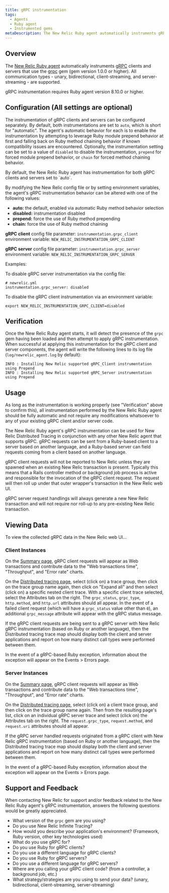 ```yaml
---
title: gRPC instrumentation
tags:
  - Agents
  - Ruby agent
  - Instrumented gems
metaDescription: The New Relic Ruby agent automatically instruments gRPC clients and servers.
---
```


## Overview

The [New Relic Ruby agent](/docs/agents/ruby-agent/getting-started/new-relic-ruby) automatically instruments [gRPC](https://grpc.io/) clients and servers that use the [grpc](https://rubygems.org/gems/grpc) gem (gem version 1.0.0 or higher). All communication types - unary, bidirectional, client-streaming, and server-streaming - are supported.

<Callout variant="important">
  gRPC instrumentation requires Ruby agent version 8.10.0 or higher.
</Callout>


## Configuration (All settings are optional)

The instrumentation of gRPC clients and servers can be configured separately. By default, both instrumentations are set to `auto`, which is short for "automatic". The agent's automatic behavior for each is to enable the instrumentation by attempting to leverage Ruby module prepend behavior at first and falling back on Ruby method chaining behavior if known compatibility issues are encountered. Optionally, the instrumentation setting can be set to a value of `disabled` to disable the instrumentation, `prepend` for forced module prepend behavior, or `chain` for forced method chaining behavior.

<Callout variant="tip">
  By default, the New Relic Ruby agent has instrumentation for both gRPC clients and servers set to `auto`.

  By modifying the New Relic config file or by setting environment variables, the agent's gRPC instrumentation behavior can be altered with one of the following values:

  - **auto:** the default, enabled via automatic Ruby method behavior selection
  - **disabled:** instrumentation disabled
  - **prepend:** force the use of Ruby method prepending
  - **chain:** force the use of Ruby method chaining

  **gRPC client**
  config file parameter: `instrumentation.grpc_client`
  environment variable: `NEW_RELIC_INSTRUMENTATION_GRPC_CLIENT`

  **gRPC server**
  config file parameter: `instrumentation.grpc_server`
  environment variable: `NEW_RELIC_INSTRUMENTATION_GRPC_SERVER`

  Examples:

  To disable gRPC server instrumentation via the config file:

  ```
  # newrelic.yml
  instrumentation.grpc_server: disabled
  ```

  To disable the gRPC client instrumentation via an environment variable:

  ```
  export NEW_RELIC_INSTRUMENTATION_GRPC_CLIENT=disabled
  ```
</Callout>


## Verification

Once the New Relic Ruby agent starts, it will detect the presence of the `grpc` gem having been loaded and then attempt to apply gRPC instrumentation. When successful at applying this instrumentation for the gRPC client and server components, the agent will write the following lines to its log file (`log/newrelic_agent.log` by default):

```
INFO : Installing New Relic supported gRPC_Client instrumentation using Prepend
INFO : Installing New Relic supported gRPC_Server instrumentation using Prepend
```


## Usage

As long as the instrumentation is working properly (see "Verification" above to confirm this), all instrumentation performed by the New Relic Ruby agent should be fully automatic and not require any modifications whatsoever to any of your existing gRPC client and/or server code.

The New Relic Ruby agent's gRPC instrumentation can be used for New Relic Distributed Tracing in conjunction with any other New Relic agent that supports gRPC. gRPC requests can be sent from a Ruby-based client to a server based on another language, and a Ruby-based server can field requests coming from a client based on another language.

<Callout variant="important">
  gRPC client requests will not be reported to New Relic unless they are spawned when an existing New Relic transaction is present. Typically this means that a Rails controller method or background job process is active and responsible for the invocation of the gRPC client request. The request will then roll up under that outer wrapper's transaction in the New Relic web UI.

  gRPC server request handlings will always generate a new New Relic transaction and will not require nor roll-up to any pre-existing New Relic transaction.
</Callout>


## Viewing Data

To view the collected gRPC data in the New Relic web UI...

### Client Instances

On the [Summary page](/docs/apm/applications-menu/monitoring/apm-overview-page), gRPC client requests will appear as Web transactions and contribute data to the "Web transactions time", "Throughput", and "Error rate" charts.

On the [Distributed tracing page](/docs/apm/agents/ruby-agent/configuration/distributed-tracing-ruby-agent/), select (click on) a trace group, then click on the trace group name again, then click on "Expand all" and then select (click on) a specific nested client trace. With a specific client trace selected, select the Attributes tab on the right. The `grpc_status`, `grpc_type`, `http.method`, and `http.url` attributes should all appear. In the event of a failed client request (which will have a `grpc_status` value other than `0`), an additional `grpc_message` attribute will appear with the gRPC status message.

If the gRPC client requests are being sent to a gRPC server with New Relic gRPC instrumentation (based on Ruby or another language), then the Distributed tracing trace map should display both the client and server applications and report on how many distinct call types were performed between them.

In the event of a gRPC-based Ruby exception, information about the exception will appear on the Events > Errors page.

### Server Instances

On the [Summary page](/docs/apm/applications-menu/monitoring/apm-overview-page), gRPC client requests will appear as Web transactions and contribute data to the "Web transactions time", "Throughput", and "Error rate" charts.

On the [Distributed tracing page](/docs/apm/agents/ruby-agent/configuration/distributed-tracing-ruby-agent/), select (click on) a client trace group, and then click on the trace group name again. Then from the resulting page's list, click on an individual gRPC server trace and select (click on) the Attributes tab on the right. The `request.grpc_type`, `request.method`, and `request.uri` attributes should all appear.

If the gRPC server handled requests originated from a gRPC client with New Relic gRPC instrumentation (based on Ruby or another language), then the Distributed tracing trace map should display both the client and server applications and report on how many distinct call types were performed between them.

In the event of a gRPC-based Ruby exception, information about the exception will appear on the Events > Errors page.


## Support and Feedback

When contacting New Relic for support and/or feedback related to the New Relic Ruby agent's gRPC instrumentation, answers the following questions would be greatly appreciated.

- What version of the `grpc` gem are you using?
- Do you use New Relic Infinite Tracing?
- How would you describe your application's environment? (Framework, Ruby version, other key technologies used)
- What do you use gRPC for?
- Do you use Ruby for gRPC clients?
- Do you use a different language for gRPC clients?
- Do you use Ruby for gRPC servers?
- Do you use a different language for gRPC servers?
- Where are you calling your gRPC client code? (from a controller, a background job, etc.)
- What strategy/strategies are you using to send your data? (unary, bidirectional, client-streaming, server-streaming)
